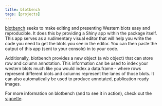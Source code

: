 ```yaml
---
title: blotbench
tags: [projects]
---
```


[blotbench](https://kaiaragaki.github.io/blotbench/index.html) seeks to make editing and presenting Western blots easy and reproducible. It does this by providing a Shiny app within the package itself. This app serves as a rudimentary visual editor that will help you write the code you need to get the blots you see in the editor. You can then paste the output of this app (sent to your console) in to your code.

Additionally, blotbench provides a new object (a wb object) that can store row and column annotation. This information can be used to index your western blots much like you would index a data.frame - where rows represent different blots and columns represent the lanes of those blots. It can also automatically be used to produce annotated, publication ready images.

For more information on blotbench (and to see it in action), check out the [vignette](https://kaiaragaki.github.io/blotbench/articles/usage.html).
